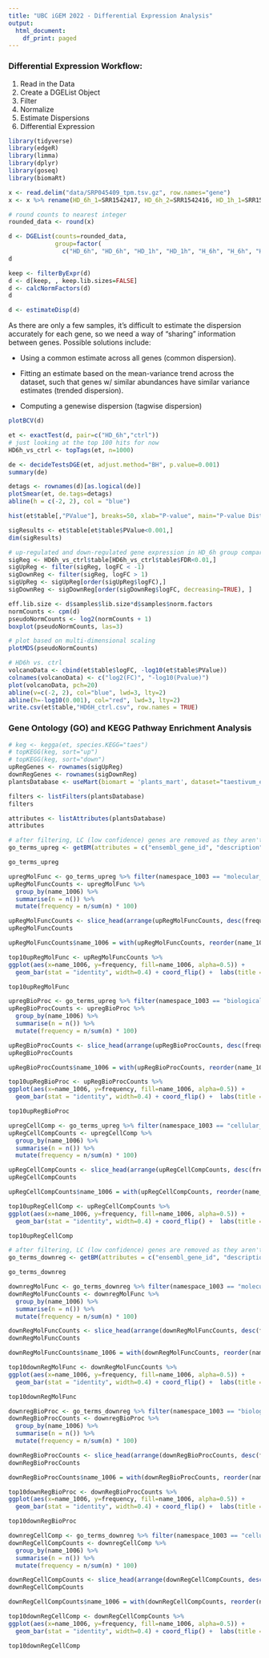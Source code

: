 ```yaml
---
title: "UBC iGEM 2022 - Differential Expression Analysis"
output:
  html_document:
    df_print: paged
---
```

### Differential Expression Workflow:
1. Read in the Data
2. Create a DGEList Object
3. Filter
4. Normalize
5. Estimate Dispersions
6. Differential Expression

```r
library(tidyverse)
library(edgeR)
library(limma)
library(dplyr)
library(goseq)
library(biomaRt)

x <- read.delim("data/SRP045409_tpm.tsv.gz", row.names="gene")
x <- x %>% rename(HD_6h_1=SRR1542417, HD_6h_2=SRR1542416, HD_1h_1=SRR1542415, HD_1h_2=SRR1542414, H_6h_1=SRR1542413, H_6h_2=SRR1542412, H_1h_1=SRR1542411, H_1h_2=SRR1542410, D_6h_1=SRR1542409, D_6h_2=SRR1542408, D_1h_1=SRR1542407, D_1h_2=SRR1542406, ctrl_1=SRR1542405, ctrl_2=SRR1542404)

```

```r
# round counts to nearest integer
rounded_data <- round(x)

d <- DGEList(counts=rounded_data, 
             group=factor(
               c("HD_6h", "HD_6h", "HD_1h", "HD_1h", "H_6h", "H_6h", "H_1h", "H_1h", "D_6h", "D_6h", "D_1h", "D_1h", "ctrl", "ctrl")))
d
```
```r
keep <- filterByExpr(d)
d <- d[keep, , keep.lib.sizes=FALSE]
d <- calcNormFactors(d)
d
```
```r
d <- estimateDisp(d)
```

As there are only a few samples, it's difficult to estimate the dispersion accurately for each gene, so we need a way of "sharing" information between genes. Possible solutions include:

- Using a common estimate across all genes (common dispersion).

- Fitting an estimate based on the mean-variance trend across the dataset, such that genes w/ similar abundances have similar variance estimates (trended dispersion).

- Computing a genewise dispersion (tagwise dispersion)

```r
plotBCV(d)
```

```r
et <- exactTest(d, pair=c("HD_6h","ctrl"))
# just looking at the top 100 hits for now
HD6h_vs_ctrl <- topTags(et, n=1000)
```
```r
de <- decideTestsDGE(et, adjust.method="BH", p.value=0.001)
summary(de)
```

```r
detags <- rownames(d)[as.logical(de)] 
plotSmear(et, de.tags=detags)
abline(h = c(-2, 2), col = "blue")
```

```r
hist(et$table[,"PValue"], breaks=50, xlab="P-value", main="P-value Distribution")
```
```r
sigResults <- et$table[et$table$PValue<0.001,]
dim(sigResults)
```
```r
# up-regulated and down-regulated gene expression in HD_6h group compared to ctrl
sigReg <- HD6h_vs_ctrl$table[HD6h_vs_ctrl$table$FDR<0.01,]
sigUpReg <- filter(sigReg, logFC < -1)
sigDownReg <- filter(sigReg, logFC > 1)
sigUpReg <- sigUpReg[order(sigUpReg$logFC),]
sigDownReg <- sigDownReg[order(sigDownReg$logFC, decreasing=TRUE), ]
```

```r
eff.lib.size <- d$samples$lib.size*d$samples$norm.factors
normCounts <- cpm(d)
pseudoNormCounts <- log2(normCounts + 1)
boxplot(pseudoNormCounts, las=3)
```
```r
# plot based on multi-dimensional scaling
plotMDS(pseudoNormCounts)
```
```r
# HD6h vs. ctrl
volcanoData <- cbind(et$table$logFC, -log10(et$table$PValue))
colnames(volcanoData) <- c("log2(FC)", "-log10(Pvalue)")
plot(volcanoData, pch=20)
abline(v=c(-2, 2), col="blue", lwd=3, lty=2)
abline(h=-log10(0.001), col="red", lwd=3, lty=2)
write.csv(et$table,"HD6H_ctrl.csv", row.names = TRUE)
```
### Gene Ontology (GO) and KEGG Pathway Enrichment Analysis

```r
# keg <- kegga(et, species.KEGG="taes")
# topKEGG(keg, sort="up")
# topKEGG(keg, sort="down")
upRegGenes <- rownames(sigUpReg)
downRegGenes <- rownames(sigDownReg)
plantsDatabase <- useMart(biomart = 'plants_mart', dataset="taestivum_eg_gene", host = 'https://plants.ensembl.org')
```

```r
filters <- listFilters(plantsDatabase)
filters
```
```r
attributes <- listAttributes(plantsDatabase)
attributes
```
```r
# after filtering, LC (low confidence) genes are removed as they aren't present in the reference dataset
go_terms_upreg <- getBM(attributes = c("ensembl_gene_id", "description", "go_id", "name_1006", "definition_1006", "namespace_1003", "plant_reactome_pathway", "plant_reactome_reaction", "gene_biotype", "uniprotsptrembl"), filter = "ensembl_gene_id", values=upRegGenes, mart=plantsDatabase)

go_terms_upreg
```

```r
upregMolFunc <- go_terms_upreg %>% filter(namespace_1003 == "molecular_function")
upRegMolFuncCounts <- upregMolFunc %>%
  group_by(name_1006) %>%
  summarise(n = n()) %>%
  mutate(frequency = n/sum(n) * 100)

upRegMolFuncCounts <- slice_head(arrange(upRegMolFuncCounts, desc(frequency)), n=10)
upRegMolFuncCounts
```
```r
upRegMolFuncCounts$name_1006 = with(upRegMolFuncCounts, reorder(name_1006, frequency))

top10upRegMolFunc <- upRegMolFuncCounts %>%
ggplot(aes(x=name_1006, y=frequency, fill=name_1006, alpha=0.5)) + 
  geom_bar(stat = "identity", width=0.4) + coord_flip() +  labs(title = "Top 10 Terms", y = "Percentage of Upregulated Genes in HD6h Wheat", x = "Molecular Function") + theme(legend.position="none")

top10upRegMolFunc
```
```r
upregBioProc <- go_terms_upreg %>% filter(namespace_1003 == "biological_process")
upRegBioProcCounts <- upregBioProc %>%
  group_by(name_1006) %>%
  summarise(n = n()) %>%
  mutate(frequency = n/sum(n) * 100)

upRegBioProcCounts <- slice_head(arrange(upRegBioProcCounts, desc(frequency)), n=10)
upRegBioProcCounts
```

```r
upRegBioProcCounts$name_1006 = with(upRegBioProcCounts, reorder(name_1006, frequency))

top10upRegBioProc <- upRegBioProcCounts %>%
ggplot(aes(x=name_1006, y=frequency, fill=name_1006, alpha=0.5)) + 
  geom_bar(stat = "identity", width=0.4) + coord_flip() +  labs(title = "Top 10 Terms", y = "Percentage of Upregulated Genes in HD6h Wheat", x = "Biological Process") + theme(legend.position="none")

top10upRegBioProc
```
```r
upregCellComp <- go_terms_upreg %>% filter(namespace_1003 == "cellular_component")
upRegCellCompCounts <- upregCellComp %>%
  group_by(name_1006) %>%
  summarise(n = n()) %>%
  mutate(frequency = n/sum(n) * 100)

upRegCellCompCounts <- slice_head(arrange(upRegCellCompCounts, desc(frequency)), n=10)
upRegCellCompCounts
```
```r
upRegCellCompCounts$name_1006 = with(upRegCellCompCounts, reorder(name_1006, frequency))

top10upRegCellComp <- upRegCellCompCounts %>%
ggplot(aes(x=name_1006, y=frequency, fill=name_1006, alpha=0.5)) + 
  geom_bar(stat = "identity", width=0.4) + coord_flip() +  labs(title = "Top 10 Terms", y = "Percentage of Upregulated Genes in HD6h Wheat", x = "Cellular Component") + theme(legend.position="none")

top10upRegCellComp
```
```r
# after filtering, LC (low confidence) genes are removed as they aren't present in the reference dataset
go_terms_downreg <- getBM(attributes = c("ensembl_gene_id", "description", "go_id", "name_1006", "definition_1006", "namespace_1003", "plant_reactome_pathway", "plant_reactome_reaction", "gene_biotype", "uniprotsptrembl"), filter = "ensembl_gene_id", values=downRegGenes, mart=plantsDatabase)

go_terms_downreg
```
```r
downregMolFunc <- go_terms_downreg %>% filter(namespace_1003 == "molecular_function")
downRegMolFuncCounts <- downregMolFunc %>%
  group_by(name_1006) %>%
  summarise(n = n()) %>%
  mutate(frequency = n/sum(n) * 100)

downRegMolFuncCounts <- slice_head(arrange(downRegMolFuncCounts, desc(frequency)), n=10)
downRegMolFuncCounts
```
```r
downRegMolFuncCounts$name_1006 = with(downRegMolFuncCounts, reorder(name_1006, frequency))

top10downRegMolFunc <- downRegMolFuncCounts %>%
ggplot(aes(x=name_1006, y=frequency, fill=name_1006, alpha=0.5)) + 
  geom_bar(stat = "identity", width=0.4) + coord_flip() +  labs(title = "Top 10 Terms", y = "Percentage of Downregulated Genes in HD6h Wheat", x = "Molecular Function") + theme(legend.position="none")

top10downRegMolFunc
```
```r
downregBioProc <- go_terms_downreg %>% filter(namespace_1003 == "biological_process")
downRegBioProcCounts <- downregBioProc %>%
  group_by(name_1006) %>%
  summarise(n = n()) %>%
  mutate(frequency = n/sum(n) * 100)

downRegBioProcCounts <- slice_head(arrange(downRegBioProcCounts, desc(frequency)), n=10)
downRegBioProcCounts
```

```r
downRegBioProcCounts$name_1006 = with(downRegBioProcCounts, reorder(name_1006, frequency))

top10downRegBioProc <- downRegBioProcCounts %>%
ggplot(aes(x=name_1006, y=frequency, fill=name_1006, alpha=0.5)) + 
  geom_bar(stat = "identity", width=0.4) + coord_flip() +  labs(title = "Top 10 Terms", y = "Percentage of Downregulated Genes in HD6h Wheat", x = "Biological Process") + theme(legend.position="none")

top10downRegBioProc
```
```r
downregCellComp <- go_terms_downreg %>% filter(namespace_1003 == "cellular_component")
downRegCellCompCounts <- downregCellComp %>%
  group_by(name_1006) %>%
  summarise(n = n()) %>%
  mutate(frequency = n/sum(n) * 100)

downRegCellCompCounts <- slice_head(arrange(downRegCellCompCounts, desc(frequency)), n=10)
downRegCellCompCounts
```
```r
downRegCellCompCounts$name_1006 = with(downRegCellCompCounts, reorder(name_1006, frequency))

top10downRegCellComp <- downRegCellCompCounts %>%
ggplot(aes(x=name_1006, y=frequency, fill=name_1006, alpha=0.5)) + 
  geom_bar(stat = "identity", width=0.4) + coord_flip() +  labs(title = "Top 10 Terms", y = "Percentage of Downregulated Genes in HD6h Wheat", x = "Cellular Component") + theme(legend.position="none")

top10downRegCellComp
```
